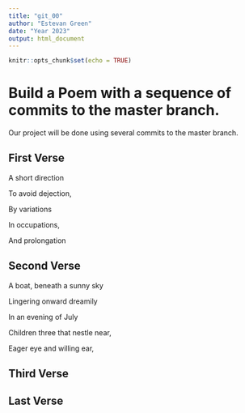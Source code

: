 ```yaml
---
title: "git_00"
author: "Estevan Green"
date: "Year 2023"
output: html_document
---
```


```r
knitr::opts_chunk$set(echo = TRUE)
```
# Build a Poem with a sequence of commits to the master branch.
Our project will be done using several commits to the master branch.
<!-- Do not modify or change any text in "!--" bracketed areas such as this --- these are instructions to
you, if you change any of this the git program will notice it and compromise your git merging strategy !-->

## First Verse 
<!--Put the first five lines of a poem by Lewis Carrol in this section!-->
A short direction

To avoid dejection,

By variations

In occupations, 

And prolongation 

## Second Verse
<!--Put the first five lines of a poem by Robert Frost here!-->
A boat, beneath a sunny sky

Lingering onward dreamily

In an evening of July

Children three that nestle near,

Eager eye and willing ear,

## Third Verse
<!--Put the first two verses of The Walrus and the Carpenter here!-->

## Last Verse
<!--Put a short poem of your choice 8-20 lines,here!-->
